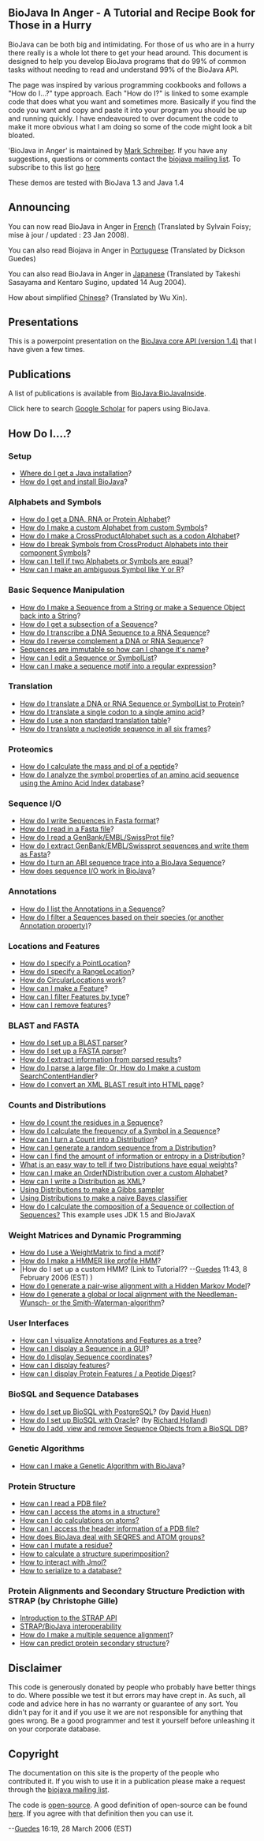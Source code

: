 == BioJava In Anger - A Tutorial and Recipe Book for Those in a Hurry ==

BioJava can be both big and intimidating. For those of us who are in a hurry there really is a whole lot there to get your head around. This document is designed to help you develop BioJava programs that do 99% of common tasks without needing to read and understand 99% of the BioJava API.

The page was inspired by various programming cookbooks and follows a "How do I...?" type approach. Each "How do I?" is linked to some example code that does what you want and sometimes more. Basically if you find the code you want and copy and paste it into your program you should be up and running quickly. I have endeavoured to over document the code to make it more obvious what I am doing so some of the code might look a bit bloated.

'BioJava in Anger' is maintained by [[User:Mark|Mark Schreiber]]. If you have any suggestions, questions or comments contact the [mailto:biojava-l@biojava.org biojava mailing list]. To subscribe to this list go [http://biojava.org/mailman/listinfo/biojava-l here]

These demos are tested with BioJava 1.3 and Java 1.4

== Announcing ==

You can now read BioJava in Anger in [[Biojava:CookbookFrench|French]] (Translated by Sylvain Foisy; mise &agrave; jour / updated : 23 Jan 2008).

You can also read Biojava in Anger in [[Biojava:CookbookPortuguese|Portuguese]] (Translated by Dickson Guedes)

You can also read BioJava in Anger in [http://www.geocities.jp/bio_portal/bj_in_anger_ja/ Japanese] (Translated by Takeshi Sasayama and Kentaro Sugino, updated 14 Aug 2004).

How about simplified [http://www.cbi.pku.edu.cn/chinese/documents/PUMA/biojava/index-cn.html Chinese]? (Translated by Wu Xin).

== Presentations ==

This is a powerpoint presentation on the [http://www.biojava.org/docs/bj_in_anger/BioJavaAPI.ppt BioJava core API (version 1.4)] that I have given a few times.

== Publications ==

A list of publications is available from [[BioJava:BioJavaInside]].

Click here to search [http://scholar.google.com/scholar?q=biojava Google Scholar] for papers using BioJava.

== How Do I....? ==

=== Setup ===

* [http://java.sun.com/downloads/ Where do I get a Java installation]?
* [[BioJava:GetStarted|How do I get and install BioJava]]?

=== Alphabets and Symbols ===

* [[Biojava:Cookbook:Alphabets|How do I get a DNA, RNA or Protein Alphabet]]?
* [[Biojava:Cookbook:Alphabets:Custom|How do I make a custom Alphabet from custom Symbols]]?
* [[Biojava:Cookbook:Alphabets:CrossProduct|How do I make a CrossProductAlphabet such as a codon Alphabet]]?
* [[Biojava:Cookbook:Alphabets:Component|How do I break Symbols from CrossProduct Alphabets into their component Symbols]]?
* [[Biojava:Cookbook:Alphabets:Cononical|How can I tell if two Alphabets or Symbols are equal]]?
* [[Biojava:Cookbook:Alphabets:Ambiguous|How can I make an ambiguous Symbol like Y or R]]?

=== Basic Sequence Manipulation ===

* [[Biojava:Cookbook:Sequence|How do I make a Sequence from a String or make a Sequence Object back into a String]]?
* [[Biojava:Cookbook:Sequence:SubSequence|How do I get a subsection of a Sequence]]?
* [[Biojava:Cookbook:Sequence:Transcribe|How do I transcribe a DNA Sequence to a RNA Sequence]]?
* [[Biojava:Cookbook:Sequence:Reverse|How do I reverse complement a DNA or RNA Sequence]]?
* [[Biojava:Cookbook:Sequence:ChangeName|Sequences are immutable so how can I change it's name]]?
* [[Biojava:Cookbook:Sequence:Edit|How can I edit a Sequence or SymbolList]]?
* [[Biojava:Cookbook:Sequence:Regex|How can I make a sequence motif into a regular expression]]?

=== Translation ===

* [[Biojava:Cookbook:Translation|How do I translate a DNA or RNA Sequence or SymbolList to Protein]]?
* [[Biojava:Cookbook:Translation:Single|How do I translate a single codon to a single amino acid]]?
* [[Biojava:Cookbook:Translation:NonStandart|How do I use a non standard translation table]]?
* [[Biojava:Cookbook:Translation:SixFrames|How do I translate a nucleotide sequence in all six frames]]?

=== Proteomics ===

* [[Biojava:Cookbook:Proteomics|How do I calculate the mass and pI of a peptide]]?
* [[Biojava:Cookbook:Proteomics:AAindex|How do I analyze the symbol properties of an amino acid sequence using the Amino Acid Index database]]?

=== Sequence I/O ===

* [[Biojava:Cookbook:SeqIO:WriteInFasta|How do I write Sequences in Fasta format]]?
* [[Biojava:Cookbook:SeqIO:ReadFasta|How do I read in a Fasta file]]?
* [[Biojava:Cookbook:SeqIO:ReadGES|How do I read a GenBank/EMBL/SwissProt file]]?
* [[Biojava:Cookbook:SeqIO:GBtoFasta|How do I extract GenBank/EMBL/Swissprot sequences and write them as Fasta]]?
* [[Biojava:Cookbook:SeqIO:ABItoSequence|How do I turn an ABI sequence trace into a BioJava Sequence]]?
* [[Biojava:Cookbook:SeqIO:Echo|How does sequence I/O work in BioJava]]?

=== Annotations ===

* [[BioJava:Cookbook:Annotations:List|How do I list the Annotations in a Sequence]]?
* [[BioJava:Cookbook:Annotations:Filter|How do I filter a Sequences based on their species (or another Annotation property)]]?

=== Locations and Features ===

* [[BioJava:Cookbook:Locations:Point|How do I specify a PointLocation]]?
* [[BioJava:Cookbook:Locations:Range|How do I specify a RangeLocation]]?
* [[BioJava:Cookbook:Locations:Circular|How do CircularLocations work]]?
* [[BioJava:Cookbook:Locations:Feature|How can I make a Feature]]?
* [[BioJava:Cookbook:Locations:Filter|How can I filter Features by type]]?
* [[BioJava:Cookbook:Locations:Remove|How can I remove features]]?

=== BLAST and FASTA ===

* [[BioJava:CookBook:Blast:Parser|How do I set up a BLAST parser]]?
* [[BioJava:CookBook:Fasta:Parser|How do I set up a FASTA parser]]?
* [[BioJava:CookBook:Blast:Extract|How do I extract information from parsed results]]?
* [[BioJava:CookBook:Blast:Echo|How do I parse a large file; Or, How do I make a custom SearchContentHandler]]?
* [[BioJava:CookBook:Blast:XML|How do I convert an XML BLAST result into HTML page]]?

=== Counts and Distributions ===

* [[BioJava:CookBook:Count:Residues|How do I count the residues in a Sequence]]?
* [[BioJava:CookBook:Count:Frequency|How do I calculate the frequency of a Symbol in a Sequence]]?
* [[BioJava:CookBook:Count:ToDistrib|How can I turn a Count into a Distribution]]?
* [[BioJava:CookBook:Distribution:RandomSeqs|How can I generate a random sequence from a Distribution]]?
* [[BioJava:CookBook:Distribution:Entropy|How can I find the amount of information or entropy in a Distribution]]?
* [[BioJava:CookBook:Distribution:Emission|What is an easy way to tell if two Distributions have equal weights]]?
* [[BioJava:CookBook:Distribution:Custom|How can I make an OrderNDistribution over a custom Alphabet]]?
* [[BioJava:CookBook:Distribution:XML|How can I write a Distribution as XML]]?
* [[BioJava:CookBook:Distribution:Gibbs|Using Distributions to make a Gibbs sampler]]
* [[BioJava:CookBook:Distribution:Bayes|Using Distributions to make a naive Bayes classifier]]
* [[Biojava:CookBook:Distribution:Composition|How do I calculate the composition of a Sequence or collection of Sequences?]] This example uses JDK 1.5 and BioJavaX

=== Weight Matrices and Dynamic Programming ===

* [[BioJava:CookBook:DP:WeightMatrix|How do I use a WeightMatrix to find a motif]]?
* [[BioJava:CookBook:DP:HMM|How do I make a HMMER like profile HMM]]?
* |How do I set up a custom HMM? (Link to Tutorial?? --[[User:Guedes|Guedes]] 11:43, 8 February 2006 (EST) )
* [[BioJava:CookBook:DP:PairWise|How do I generate a pair-wise alignment with a Hidden Markov Model]]?
* [[BioJava:CookBook:DP:PairWise2|How do I generate a global or local alignment with the Needleman-Wunsch- or the Smith-Waterman-algorithm]]?

=== User Interfaces ===

* [[BioJava:CookBook:Interfaces:ViewAsTree|How can I visualize Annotations and Features as a tree]]?
* [[BioJava:CookBook:Interfaces:ViewInGUI|How can I display a Sequence in a GUI]]?
* [[BioJava:CookBook:Interfaces:Coordinates|How do I display Sequence coordinates]]?
* [[BioJava:CookBook:Interfaces:Features|How can I display features]]?
* [[BioJava:CookBook:Interfaces:ProteinPeptideFeatures|How can I display Protein Features / a Peptide Digest]]?

=== BioSQL and Sequence Databases ===

* [[BioJava:CookBook:BioSQL:SetupPostGre|How do I set up BioSQL with PostgreSQL]]? (by [[User:David|David Huen]])
* [[BioJava:CookBook:BioSQL:SetupOracle|How do I set up BioSQL with Oracle]]? (by [[User:Richard|Richard Holland]])
* [[BioJava:CookBook:BioSQL:Manage|How do I add, view and remove Sequence Objects from a BioSQL DB]]?

=== Genetic Algorithms ===

* [[BioJava:CookBook:GA|How can I make a Genetic Algorithm with BioJava]]?

=== Protein Structure ===

* [[BioJava:CookBook:PDB:read|How can I read a PDB file?]]
* [[BioJava:CookBook:PDB:atoms|How can I access the atoms in a structure?]]
* [[BioJava:CookBook:PDB:atomsCalc|How can I do calculations on atoms?]]
* [[BioJava:CookBook:PDB:header|How can I access the header information of a PDB file?]]
* [[BioJava:CookBook:PDB:seqres|How does BioJava deal with SEQRES and ATOM groups?]]
* [[BioJava:CookBook:PDB:mutate|How can I mutate a residue?]]
* [[BioJava:CookBook:PDB:align|How to calculate a structure superimposition?]]
* [[BioJava:CookBook:PDB:Jmol|How to interact with Jmol?]]
* [[BioJava:CookBook:PDB:hibernate|How to serialize to a database?]]

=== Protein Alignments and Secondary Structure Prediction with STRAP (by Christophe Gille) ===

* [http://3d-alignment.eu/Scripting.html Introduction to the STRAP API]
* [http://www.charite.de/bioinf/strap/biojava.html STRAP/BioJava interoperability]
* [http://www.charite.de/bioinf/strap/biojavaInAnger_SequenceAligner.html How do I make a multiple sequence alignment]?
* [http://3d-alignment.eu/biojavaInAnger_SecondaryStructure_Predictor.html How can predict protein secondary structure]?

== Disclaimer ==

This code is generously donated by people who probably have better things to do. Where possible we test it but errors may have crept in. As such, all code and advice here in has no warranty or guarantee of any sort. You didn't pay for it and if you use it we are not responsible for anything that goes wrong. Be a good programmer and test it yourself before unleashing it on your corporate database.

== Copyright ==

The documentation on this site is the property of the people who contributed it. If you wish to use it in a publication please make a request through the [mailto:biojava-l@biojava.org biojava mailing list].

The code is [[wp:Open source|open-source]]. A good definition of open-source can be found [http://www.opensource.org/docs/definition_plain.php here]. If you agree with that definition then you can use it.


--[[User:Guedes|Guedes]] 16:19, 28 March 2006 (EST)